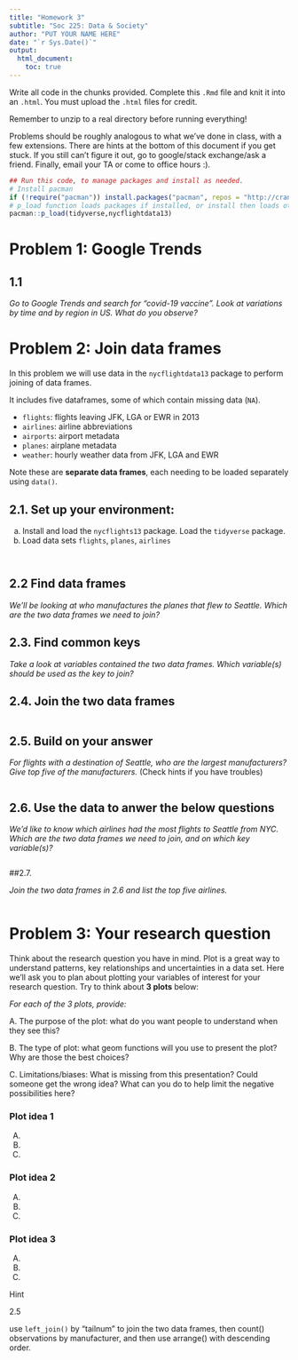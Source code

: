 ```yaml
---
title: "Homework 3"
subtitle: "Soc 225: Data & Society"
author: "PUT YOUR NAME HERE"
date: "`r Sys.Date()`"
output: 
  html_document:
    toc: true
---
```


Write all code in the chunks provided. Complete this `.Rmd` file and knit it into an `.html`. You must upload the `.html` files for credit. 

Remember to unzip to a real directory before running everything!

Problems should be roughly analogous to what we've done in class, with a few extensions. There are hints at the bottom of this document if you get stuck. If you still can't figure it out, go to google/stack exchange/ask a friend. Finally, email your TA or come to office hours :).

```r
## Run this code, to manage packages and install as needed.
# Install pacman
if (!require("pacman")) install.packages("pacman", repos = "http://cran.us.r-project.org")
# p_load function loads packages if installed, or install then loads otherwise
pacman::p_load(tidyverse,nycflightdata13)
```

# Problem 1: Google Trends

## 1.1 
*Go to Google Trends and search for "covid-19 vaccine". Look at variations by time and by region in US. What do you observe?*

# Problem 2: Join data frames

In this problem we will use data in the `nycflightdata13` package to perform joining of data frames.

It includes five dataframes, some of which contain missing data (`NA`).

- `flights`: flights leaving JFK, LGA or EWR in 2013
- `airlines`: airline abbreviations
- `airports`: airport metadata
- `planes`: airplane metadata
- `weather`: hourly weather data from JFK, LGA and EWR

Note these are **separate data frames**, each needing to be loaded separately using `data()`.

## 2.1. Set up your environment:

a. Install and load the `nycflights13` package. Load the `tidyverse` package.
b. Load data sets `flights`, `planes`, `airlines`

```r

```

```r

```

## 2.2 Find data frames
*We'll be looking at who manufactures the planes that flew to Seattle. Which are the two data frames we need to join?*

## 2.3. Find common keys
*Take a look at variables contained the two data frames. Which variable(s) should be used as the key to join?*

## 2.4. Join the two data frames

```r

```

## 2.5. Build on your answer
*For flights with a destination of Seattle, who are the largest manufacturers? Give top five of the manufacturers.*
(Check hints if you have troubles)
```r

```

## 2.6. Use the data to anwer the below questions
*We'd like to know which airlines had the most flights to Seattle from NYC. Which are the two data frames we need to join, and on which key variable(s)?*

```r

```

##2.7. 

*Join the two data frames in 2.6 and list the top five airlines.*

```r

```


# Problem 3: Your research question

Think about the research question you have in mind. Plot is a great way to understand patterns, key relationships and uncertainties in a data set. Here we'll ask you to plan about plotting your variables of interest for your research question. Try to think about **3 plots** below:

*For each of the 3 plots, provide:*
  
A. The purpose of the plot: what do you want people to understand when they see this?  

B. The type of plot: what geom functions will you use to present the plot? Why are those the best choices?  

C. Limitations/biases: What is missing from this presentation? Could someone get the wrong idea? What can you do to help limit the negative possibilities here?  

### Plot idea 1 

A.  
B.  
C.  

### Plot idea 2 

A.  
B.  
C.  

### Plot idea 3 

A.  
B.  
C.  


Hint

2.5

use `left_join()` by "tailnum" to join the two data frames, then count() observations by manufacturer, and then use arrange() with descending order.

